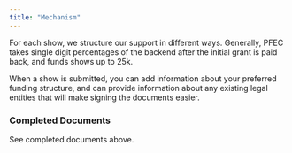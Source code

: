 ```yaml
---
title: "Mechanism"
---
```


For each show, we structure our support in different ways. Generally, PFEC takes single digit percentages of the backend after the initial grant is paid back, and funds shows up to 25k. 

When a show is submitted, you can add information about your preferred funding structure, and can provide information about any existing legal entities that will make signing the documents easier.

### Completed Documents

See completed documents above.